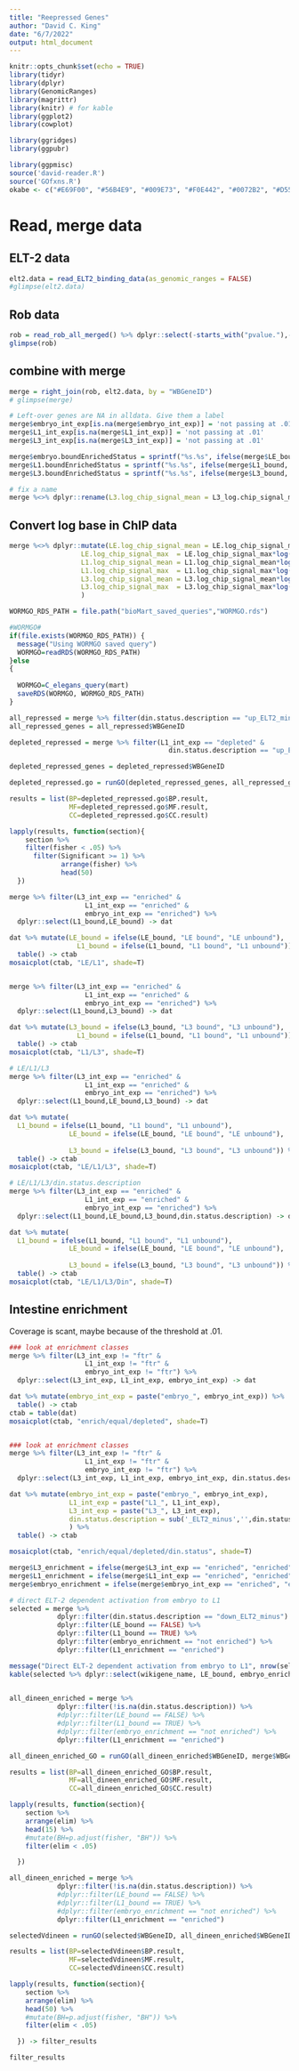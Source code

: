 ```yaml
---
title: "Reepressed Genes"
author: "David C. King"
date: "6/7/2022"
output: html_document
---
```


```r
knitr::opts_chunk$set(echo = TRUE)
library(tidyr)
library(dplyr)
library(GenomicRanges)
library(magrittr)
library(knitr) # for kable
library(ggplot2)
library(cowplot)

library(ggridges)
library(ggpubr)

library(ggpmisc)
source('david-reader.R')
source('GOfxns.R')
okabe <- c("#E69F00", "#56B4E9", "#009E73", "#F0E442", "#0072B2", "#D55E00", "#CC79A7")
```

# Read, merge data

## ELT-2 data

```r
elt2.data = read_ELT2_binding_data(as_genomic_ranges = FALSE)
#glimpse(elt2.data)
```

## Rob data

```r
rob = read_rob_all_merged() %>% dplyr::select(-starts_with("pvalue."),-starts_with("lfcSE."))
glimpse(rob)
```


## combine with merge

```r
merge = right_join(rob, elt2.data, by = "WBGeneID")
# glimpse(merge)

# Left-over genes are NA in alldata. Give them a label
merge$embryo_int_exp[is.na(merge$embryo_int_exp)] = 'not passing at .01'
merge$L1_int_exp[is.na(merge$L1_int_exp)] = 'not passing at .01'
merge$L3_int_exp[is.na(merge$L3_int_exp)] = 'not passing at .01'

merge$embryo.boundEnrichedStatus = sprintf("%s.%s", ifelse(merge$LE_bound, "bound", "unbound"), merge$embryo_int_exp)
merge$L1.boundEnrichedStatus = sprintf("%s.%s", ifelse(merge$L1_bound, "bound", "unbound"), merge$L1_int_exp)
merge$L3.boundEnrichedStatus = sprintf("%s.%s", ifelse(merge$L3_bound, "bound", "unbound"), merge$L3_int_exp)

# fix a name 
merge %<>% dplyr::rename(L3.log_chip_signal_mean = L3_log.chip_signal_mean)
```

## Convert log base in ChIP data

```r
merge %<>% dplyr::mutate(LE.log_chip_signal_mean = LE.log_chip_signal_mean*log(2,10),
                  LE.log_chip_signal_max  = LE.log_chip_signal_max*log(2,10),
                  L1.log_chip_signal_mean = L1.log_chip_signal_mean*log(2,10),
                  L1.log_chip_signal_max  = L1.log_chip_signal_max*log(2,10),
                  L3.log_chip_signal_mean = L3.log_chip_signal_mean*log(2,10),
                  L3.log_chip_signal_max  = L3.log_chip_signal_max*log(2,10)
                  )
```

```r
WORMGO_RDS_PATH = file.path("bioMart_saved_queries","WORMGO.rds")

#WORMGO#
if(file.exists(WORMGO_RDS_PATH)) {
  message("Using WORMGO saved query")
  WORMGO=readRDS(WORMGO_RDS_PATH)
}else
{
  
  WORMGO=C_elegans_query(mart)
  saveRDS(WORMGO, WORMGO_RDS_PATH)
}
```


```r

all_repressed = merge %>% filter(din.status.description == "up_ELT2_minus")
all_repressed_genes = all_repressed$WBGeneID

depleted_repressed = merge %>% filter(L1_int_exp == "depleted" & 
                                        din.status.description == "up_ELT2_minus")

depleted_repressed_genes = depleted_repressed$WBGeneID

```




```r

depleted_repressed.go = runGO(depleted_repressed_genes, all_repressed_genes, WORMGO)

```

```r
results = list(BP=depleted_repressed.go$BP.result, 
               MF=depleted_repressed.go$MF.result, 
               CC=depleted_repressed.go$CC.result)

lapply(results, function(section){
    section %>%
    filter(fisher < .05) %>%
      filter(Significant >= 1) %>%
             arrange(fisher) %>%
             head(50) 
  })
```
```r

merge %>% filter(L3_int_exp == "enriched" & 
                   L1_int_exp == "enriched" & 
                   embryo_int_exp == "enriched") %>% 
  dplyr::select(L1_bound,LE_bound) -> dat

dat %>% mutate(LE_bound = ifelse(LE_bound, "LE bound", "LE unbound"), 
                 L1_bound = ifelse(L1_bound, "L1 bound", "L1 unbound")) %>% 
  table() -> ctab
mosaicplot(ctab, "LE/L1", shade=T)


merge %>% filter(L3_int_exp == "enriched" & 
                   L1_int_exp == "enriched" & 
                   embryo_int_exp == "enriched") %>% 
  dplyr::select(L1_bound,L3_bound) -> dat

dat %>% mutate(L3_bound = ifelse(L3_bound, "L3 bound", "L3 unbound"), 
                 L1_bound = ifelse(L1_bound, "L1 bound", "L1 unbound")) %>% 
  table() -> ctab
mosaicplot(ctab, "L1/L3", shade=T)

# LE/L1/L3
merge %>% filter(L3_int_exp == "enriched" & 
                   L1_int_exp == "enriched" & 
                   embryo_int_exp == "enriched") %>% 
  dplyr::select(L1_bound,LE_bound,L3_bound) -> dat

dat %>% mutate(
  L1_bound = ifelse(L1_bound, "L1 bound", "L1 unbound"),
               LE_bound = ifelse(LE_bound, "LE bound", "LE unbound"),
               
               L3_bound = ifelse(L3_bound, "L3 bound", "L3 unbound")) %>% 
  table() -> ctab
mosaicplot(ctab, "LE/L1/L3", shade=T)

# LE/L1/L3/din.status.description
merge %>% filter(L3_int_exp == "enriched" & 
                   L1_int_exp == "enriched" & 
                   embryo_int_exp == "enriched") %>% 
  dplyr::select(L1_bound,LE_bound,L3_bound,din.status.description) -> dat

dat %>% mutate(
  L1_bound = ifelse(L1_bound, "L1 bound", "L1 unbound"),
               LE_bound = ifelse(LE_bound, "LE bound", "LE unbound"),
               
               L3_bound = ifelse(L3_bound, "L3 bound", "L3 unbound")) %>% 
  table() -> ctab
mosaicplot(ctab, "LE/L1/L3/Din", shade=T)
```

## Intestine enrichment

Coverage is scant, maybe because of the threshold at .01.

```r
### look at enrichment classes
merge %>% filter(L3_int_exp != "ftr" & 
                   L1_int_exp != "ftr" & 
                   embryo_int_exp != "ftr") %>% 
  dplyr::select(L3_int_exp, L1_int_exp, embryo_int_exp) -> dat

dat %>% mutate(embryo_int_exp = paste("embryo_", embryo_int_exp)) %>% 
  table() -> ctab
ctab = table(dat)
mosaicplot(ctab, "enrich/equal/depleted", shade=T)


### look at enrichment classes
merge %>% filter(L3_int_exp != "ftr" & 
                   L1_int_exp != "ftr" & 
                   embryo_int_exp != "ftr") %>% 
  dplyr::select(L3_int_exp, L1_int_exp, embryo_int_exp, din.status.description) -> dat

dat %>% mutate(embryo_int_exp = paste("embryo_", embryo_int_exp),
               L1_int_exp = paste("L1_", L1_int_exp),
               L3_int_exp = paste("L3_", L3_int_exp),
               din.status.description = sub('_ELT2_minus','',din.status.description)
               ) %>% 
  table() -> ctab

mosaicplot(ctab, "enrich/equal/depleted/din.status", shade=T)
```

```r
merge$L3_enrichment = ifelse(merge$L3_int_exp == "enriched", "enriched", "not enriched")
merge$L1_enrichment = ifelse(merge$L1_int_exp == "enriched", "enriched", "not enriched")
merge$embryo_enrichment = ifelse(merge$embryo_int_exp == "enriched", "enriched", "not enriched")
```

```r

# direct ELT-2 dependent activation from embryo to L1
selected = merge %>% 
            dplyr::filter(din.status.description == "down_ELT2_minus") %>%
            dplyr::filter(LE_bound == FALSE) %>%
            dplyr::filter(L1_bound == TRUE) %>%
            dplyr::filter(embryo_enrichment == "not enriched") %>%
            dplyr::filter(L1_enrichment == "enriched") 

message("Direct ELT-2 dependent activation from embryo to L1", nrow(selected))
kable(selected %>% dplyr::select(wikigene_name, LE_bound, embryo_enrichment, L1_bound, L1_enrichment, din.status.description), caption="Direct ELT-2 dependent activation from embryo to L1")
          
```
```r

all_dineen_enriched = merge %>% 
            dplyr::filter(!is.na(din.status.description)) %>%
            #dplyr::filter(LE_bound == FALSE) %>%
            #dplyr::filter(L1_bound == TRUE) %>%
            #dplyr::filter(embryo_enrichment == "not enriched") %>%
            dplyr::filter(L1_enrichment == "enriched") 
```

```r

all_dineen_enriched_GO = runGO(all_dineen_enriched$WBGeneID, merge$WBGeneID, WORMGO)

results = list(BP=all_dineen_enriched_GO$BP.result, 
               MF=all_dineen_enriched_GO$MF.result, 
               CC=all_dineen_enriched_GO$CC.result)

lapply(results, function(section){
    section %>%
    arrange(elim) %>%
    head(15) %>%
    #mutate(BH=p.adjust(fisher, "BH")) %>% 
    filter(elim < .05)

  })

```

```r
all_dineen_enriched = merge %>% 
            dplyr::filter(!is.na(din.status.description)) %>%
            #dplyr::filter(LE_bound == FALSE) %>%
            #dplyr::filter(L1_bound == TRUE) %>%
            #dplyr::filter(embryo_enrichment == "not enriched") %>%
            dplyr::filter(L1_enrichment == "enriched") 

selectedVdineen = runGO(selected$WBGeneID, all_dineen_enriched$WBGeneID, WORMGO)
```

```r
results = list(BP=selectedVdineen$BP.result, 
               MF=selectedVdineen$MF.result, 
               CC=selectedVdineen$CC.result)

lapply(results, function(section){
    section %>%
    arrange(elim) %>%
    head(50) %>%
    #mutate(BH=p.adjust(fisher, "BH")) %>% 
    filter(elim < .05)

  }) -> filter_results

filter_results
```
